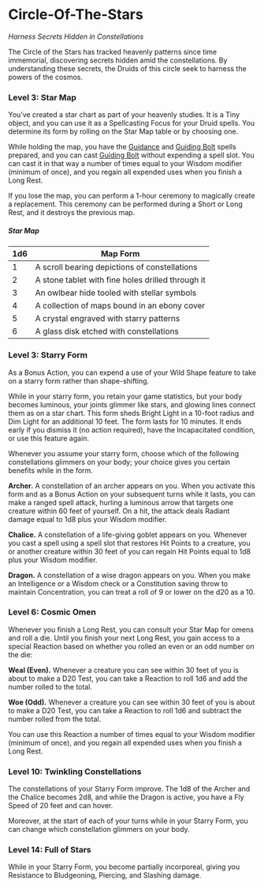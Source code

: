 # Circle-Of-The-Stars

_Harness Secrets Hidden in Constellations_

The Circle of the Stars has tracked heavenly patterns since time immemorial, discovering secrets hidden amid the constellations. By understanding these secrets, the Druids of this circle seek to harness the powers of the cosmos.

### Level 3: Star Map

You’ve created a star chart as part of your heavenly studies. It is a Tiny object, and you can use it as a Spellcasting Focus for your Druid spells. You determine its form by rolling on the Star Map table or by choosing one.

While holding the map, you have the [Guidance](http://dnd2024.wikidot.com/spell:guidance) and [Guiding Bolt](http://dnd2024.wikidot.com/spell:guiding-bolt) spells prepared, and you can cast [Guiding Bolt](http://dnd2024.wikidot.com/spell:guiding-bolt) without expending a spell slot. You can cast it in that way a number of times equal to your Wisdom modifier (minimum of once), and you regain all expended uses when you finish a Long Rest.

If you lose the map, you can perform a 1-hour ceremony to magically create a replacement. This ceremony can be performed during a Short or Long Rest, and it destroys the previous map.

##### Star Map

| 1d6 | Map Form |
| --- | --- |
| 1 | A scroll bearing depictions of constellations |
| 2 | A stone tablet with fine holes drilled through it |
| 3 | An owlbear hide tooled with stellar symbols |
| 4 | A collection of maps bound in an ebony cover |
| 5 | A crystal engraved with starry patterns |
| 6 | A glass disk etched with constellations |

### Level 3: Starry Form

As a Bonus Action, you can expend a use of your Wild Shape feature to take on a starry form rather than shape-shifting.

While in your starry form, you retain your game statistics, but your body becomes luminous, your joints glimmer like stars, and glowing lines connect them as on a star chart. This form sheds Bright Light in a 10-foot radius and Dim Light for an additional 10 feet. The form lasts for 10 minutes. It ends early if you dismiss it (no action required), have the Incapacitated condition, or use this feature again.

Whenever you assume your starry form, choose which of the following constellations glimmers on your body; your choice gives you certain benefits while in the form.

**Archer.** A constellation of an archer appears on you. When you activate this form and as a Bonus Action on your subsequent turns while it lasts, you can make a ranged spell attack, hurling a luminous arrow that targets one creature within 60 feet of yourself. On a hit, the attack deals Radiant damage equal to 1d8 plus your Wisdom modifier.

**Chalice.** A constellation of a life-giving goblet appears on you. Whenever you cast a spell using a spell slot that restores Hit Points to a creature, you or another creature within 30 feet of you can regain Hit Points equal to 1d8 plus your Wisdom modifier.

**Dragon.** A constellation of a wise dragon appears on you. When you make an Intelligence or a Wisdom check or a Constitution saving throw to maintain Concentration, you can treat a roll of 9 or lower on the d20 as a 10.

### Level 6: Cosmic Omen

Whenever you finish a Long Rest, you can consult your Star Map for omens and roll a die. Until you finish your next Long Rest, you gain access to a special Reaction based on whether you rolled an even or an odd number on the die:

**Weal (Even).** Whenever a creature you can see within 30 feet of you is about to make a D20 Test, you can take a Reaction to roll 1d6 and add the number rolled to the total.

**Woe (Odd).** Whenever a creature you can see within 30 feet of you is about to make a D20 Test, you can take a Reaction to roll 1d6 and subtract the number rolled from the total.

You can use this Reaction a number of times equal to your Wisdom modifier (minimum of once), and you regain all expended uses when you finish a Long Rest.

### Level 10: Twinkling Constellations

The constellations of your Starry Form improve. The 1d8 of the Archer and the Chalice becomes 2d8, and while the Dragon is active, you have a Fly Speed of 20 feet and can hover.

Moreover, at the start of each of your turns while in your Starry Form, you can change which constellation glimmers on your body.

### Level 14: Full of Stars

While in your Starry Form, you become partially incorporeal, giving you Resistance to Bludgeoning, Piercing, and Slashing damage.